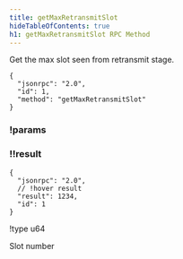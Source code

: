```yaml
---
title: getMaxRetransmitSlot
hideTableOfContents: true
h1: getMaxRetransmitSlot RPC Method
---
```


Get the max slot seen from retransmit stage.

<APIMethod>

```jsonc !!request with-client
{
  "jsonrpc": "2.0",
  "id": 1,
  "method": "getMaxRetransmitSlot"
}
```

### !params

### !!result

```jsonc !response
{
  "jsonrpc": "2.0",
  // !hover result
  "result": 1234,
  "id": 1
}
```

!type u64

Slot number

</APIMethod>
